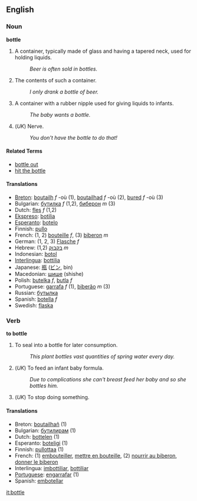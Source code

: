 ==English==

===Noun===
'''bottle'''

# A container, typically made of glass and having a tapered neck, used for holding liquids.
#: ''Beer is often sold in bottles.''
# The contents of such a container.
#: ''I only drank a bottle of beer.''
# A container with a rubber nipple used for giving liquids to infants.
#: ''The baby wants a bottle.''
# (''UK'') Nerve.
#: ''You don't have the bottle to do that!''

====Related Terms====
* [[bottle out]]
* [[hit the bottle]]

====Translations====
*[[Breton]]: [[boutailh]] ''f'' -où (1), [[boutailhad]] ''f'' -où (2), [[bured]] ''f'' -où (3)
*Bulgarian: [[бутилка]] ''f'' (1,2), [[биберон]] ''m'' (3)
*Dutch: [[fles]] ''f'' (1,2)
*[[Ekspreso]]: [[botilia]]
*[[Esperanto]]: [[botelo]]
*Finnish: [[pullo]]
*French: (1, 2) [[bouteille]] ''f'', (3) [[biberon]] ''m''
*German: (1, 2, 3) [[Flasche]] ''f''
*Hebrew: (1,2) [[בקבוק]] ''m''
*Indonesian: [[botol]]
*[[Interlingua]]: [[bottilia]]
*Japanese: [[瓶]] ([[ビン]], bin)
*Macedonian: [[шише]] (shishe)
*Polish: [[butelka]] ''f'', [[butla]] ''f''
*Portuguese: [[garrafa]] ''f'' (1), [[biberão]] ''m'' (3)
*Russian: [[бутылка]]
*Spanish: [[botella]] ''f''
*Swedish: [[flaska]]

===Verb===
'''to bottle'''

# To seal into a bottle for later consumption.
#: ''This plant bottles vast quantities of spring water every day.''
# (''UK'') To feed an infant baby formula.
#: ''Due to complications she can't breast feed her baby and so she bottles him.''
# (''UK'') To stop doing something.

====Translations====
*Breton: [[boutailhañ]] (1)
*Bulgarian: [[бутилирам]] (1)
*Dutch: [[bottelen]] (1)
*Esperanto: [[boteligi]] (1)
*Finnish: [[pullottaa]] (1)
*French: (1) [[embouteiller]], [[mettre en bouteille]], (2) [[nourrir au biberon]], [[donner le biberon]]
*Interlingua: [[imbottiliar]], [[bottiliar]]
*[[Portuguese]]: [[engarrafar]] (1)
*Spanish: [[embotellar]]

[[it:bottle]]